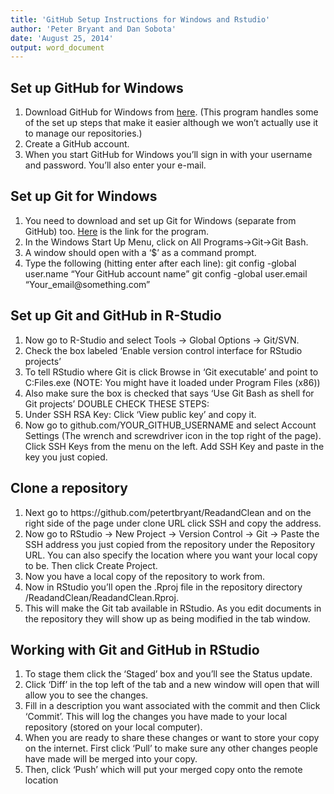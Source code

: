 ```yaml
---
title: 'GitHub Setup Instructions for Windows and Rstudio'
author: 'Peter Bryant and Dan Sobota'
date: 'August 25, 2014' 
output: word_document
---
```


## Set up GitHub for Windows

1.  Download GitHub for Windows from [here](https://github.com/). (This program handles some of the set up steps that make it easier although we won't actually use it to manage our repositories.)
2.	Create a GitHub account. 
3. When you start GitHub for Windows you'll sign in with your username and password. You'll also enter your e-mail.

## Set up Git for Windows
1.  You need to download and set up Git for Windows (separate from GitHub) too.  [Here](http://git-scm.com/) is the link for the program.
2.  In the Windows Start Up Menu, click on All Programs->Git->Git Bash.
3.  A window should open with a '$' as a command prompt.
4.  Type the following (hitting enter after each line):
        git config -global user.name "Your GitHub account name"
        git config -global user.email "Your_email@something.com"

## Set up Git and GitHub in R-Studio
1.	Now go to R-Studio and select Tools -> Global Options -> Git/SVN.
2.	Check the box labeled 'Enable version control interface for RStudio projects'
3.	To tell RStudio where Git is click Browse in 'Git executable' and point to C:\Program Files\Git\bin\git.exe (NOTE: You might have it loaded under Program Files (x86))
4.	Also make sure the box is checked that says 'Use Git Bash as shell for Git projects'
DOUBLE CHECK THESE STEPS:
5.	Under SSH RSA Key: Click 'View public key' and copy it.
6.	Now go to github.com/YOUR_GITHUB_USERNAME and select Account Settings (The wrench and screwdriver icon in the top right of the page). Click SSH Keys from the menu on the left. Add SSH Key and paste in the key you just copied. 

## Clone a repository
1.	Next go to https://github.com/petertbryant/ReadandClean and on the right side of the page under clone URL click SSH and copy the address.
2.	Now go to RStudio -> New Project -> Version Control -> Git -> Paste the SSH address you just copied from the repository under the Repository URL. You can also specify the location where you want your local copy to be. Then click Create Project.
3.	Now you have a local copy of the repository to work from.
4.	Now in RStudio you'll open the .Rproj file in the repository directory /ReadandClean/ReadandClean.Rproj.
5.	This will make the Git tab available in RStudio. As you edit documents in the repository they will show up as being modified in the tab window.

## Working with Git and GitHub in RStudio
1.	To stage them click the 'Staged' box and you'll see the Status update.
2.	Click 'Diff' in the top left of the tab and a new window will open that will allow you to see the changes.
3.	Fill in a description you want associated with the commit and then Click 'Commit'. This will log the changes you have made to your local repository (stored on your local computer).
4.	When you are ready to share these changes or want to store your copy on the internet. First click 'Pull' to make sure any other changes people have made will be merged into your copy.
5.	Then, click 'Push' which will put your merged copy onto the remote location